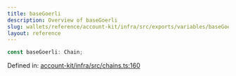 ```yaml
---
title: baseGoerli
description: Overview of baseGoerli
slug: wallets/reference/account-kit/infra/src/exports/variables/baseGoerli
layout: reference
---
```


```ts
const baseGoerli: Chain;
```

Defined in: [account-kit/infra/src/chains.ts:160](https://github.com/alchemyplatform/aa-sdk/blob/5b9429f0f16dcd4ff822527b8de589e19e88faa7/account-kit/infra/src/chains.ts#L160)
